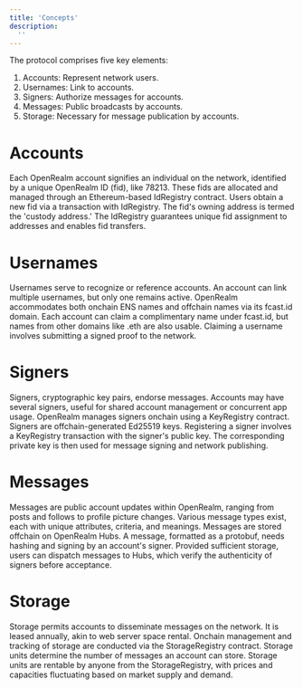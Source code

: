 ```yaml
---
title: 'Concepts'
description:
  ''
---
```


The protocol comprises five key elements:

1. Accounts: Represent network users.
2. Usernames: Link to accounts.
3. Signers: Authorize messages for accounts.
4. Messages: Public broadcasts by accounts.
5. Storage: Necessary for message publication by accounts.

# Accounts

Each OpenRealm account signifies an individual on the network, identified by a unique OpenRealm ID (fid), like 78213. These fids are allocated and managed through an Ethereum-based IdRegistry contract. Users obtain a new fid via a transaction with IdRegistry. The fid's owning address is termed the 'custody address.' The IdRegistry guarantees unique fid assignment to addresses and enables fid transfers.

# Usernames

Usernames serve to recognize or reference accounts. An account can link multiple usernames, but only one remains active. OpenRealm accommodates both onchain ENS names and offchain names via its fcast.id domain. Each account can claim a complimentary name under fcast.id, but names from other domains like .eth are also usable. Claiming a username involves submitting a signed proof to the network.

# Signers 

Signers, cryptographic key pairs, endorse messages. Accounts may have several signers, useful for shared account management or concurrent app usage. OpenRealm manages signers onchain using a KeyRegistry contract. Signers are offchain-generated Ed25519 keys. Registering a signer involves a KeyRegistry transaction with the signer's public key. The corresponding private key is then used for message signing and network publishing.

# Messages

Messages are public account updates within OpenRealm, ranging from posts and follows to profile picture changes. Various message types exist, each with unique attributes, criteria, and meanings. Messages are stored offchain on OpenRealm Hubs. A message, formatted as a protobuf, needs hashing and signing by an account's signer. Provided sufficient storage, users can dispatch messages to Hubs, which verify the authenticity of signers before acceptance.

# Storage 

Storage permits accounts to disseminate messages on the network. It is leased annually, akin to web server space rental. Onchain management and tracking of storage are conducted via the StorageRegistry contract. Storage units determine the number of messages an account can store. Storage units are rentable by anyone from the StorageRegistry, with prices and capacities fluctuating based on market supply and demand.